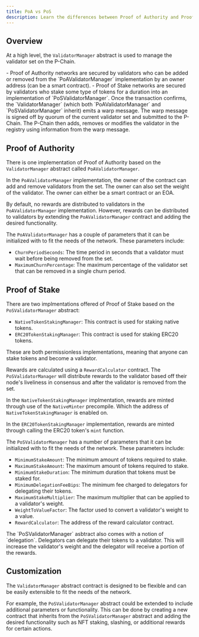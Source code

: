 ```yaml
---
title: PoA vs PoS
description: Learn the differences between Proof of Authority and Proof of Stake Validator Manager contracts.
---
```


## Overview

At a high level, the `ValidatorManager` abstract is used to manage the validator set on the P-Chain.

<Steps>
<Step>
- Proof of Authority networks are secured by validators who can be added or removed from the `PoAValidatorManager` implementation by an owner address (can be a smart contract).
- Proof of Stake networks are secured by validators who stake some type of tokens for a duration into an implementation of `PoSValidatorManager`.
</Step>
<Step>
Once the transaction confirms, the `ValidatorManager` (which both `PoAValidatorManager` and `PoSValidatorManager` inherit) emits a warp message.
</Step>
<Step>
The warp message is signed off by quorum of the current validator set and submitted to the P-Chain.
</Step>
<Step>
The P-Chain then adds, removes or modifies the validator in the registry using information from the warp message. 
</Step>
</Steps>


## Proof of Authority

There is one implementation of Proof of Authority based on the `ValidatorManager` abstract called `PoAValidatorManager`.

In the `PoAValidatorManager` implementation, the owner of the contract can add and remove validators from the set. The owner can also set the weight of the validator.
The owner can either be a smart contract or an EOA.

By default, no rewards are distributed to validators in the `PoAValidatorManager` implementation. However, rewards can be distributed to validators by extending the `PoAValidatorManager` contract and adding the desired functionality.   

The `PoAValidatorManager` has a couple of parameters that it can be initialized with to fit the needs of the network. These parameters include:
- `ChurnPeriodSeconds`: The time period in seconds that a validator must wait before being removed from the set.
- `MaximumChurnPercentage`: The maximum percentage of the validator set that can be removed in a single churn period.

## Proof of Stake

There are two implmentations offered of Proof of Stake based on the `PoSValidatorManager` abstract:

- `NativeTokenStakingManager`: This contract is used for staking native tokens.
- `ERC20TokenStakingManager`: This contract is used for staking ERC20 tokens.

These are both permissionless implementations, meaning that anyone can stake tokens and become a validator. 

Rewards are calculated using a `RewardCalculator` contract. The `PoSValidatorManager` will distribute rewards to the validator based off their node's liveliness in consensus and after the validator is removed from the set.

In the `NativeTokenStakingManager` implmentation, rewards are minted through use of the `NativeMinter` precompile. Which the address of `NativeTokenStakingManager` is enabled on.

In the `ERC20TokenStakingManager` implementation, rewards are minted through calling the ERC20 token's `mint` function.



The `PoSValidatorManager` has a number of parameters that it can be initialized with to fit the needs of the network. These parameters include:

- `MinimumStakeAmount`: The minimum amount of tokens required to stake.
- `MaximumStakeAmount`: The maximum amount of tokens required to stake.
- `MinimumStakeDuration`: The minimum duration that tokens must be staked for.
- `MinimumDelegationFeeBips`: The minimum fee charged to delegators for delegating their tokens.
- `MaximumStakeMultiplier`: The maximum multiplier that can be applied to a validator's weight.
- `WeightToValueFactor`: The factor used to convert a validator's weight to a value.
- `RewardCalculator`: The address of the reward calculator contract.

<Callout>
The `PoSValidatorManager` asbtract also comes with a notion of `delegation`. Delegators can delegate their tokens to a validator. This will increase the validator's weight and the delegator will receive a portion of the rewards.
</Callout>


## Customization

The `ValidatorManager` abstract contract is designed to be flexible and can be easily extensible to fit the needs of the network.

For example, the `PoSValidatorManager` abstract could be extended to include additional parameters or functionality. This can be done by creating a new contract that inherits from the `PoSValidatorManager` abstract and adding the desired functionality such as NFT staking, slashing, or additional rewards for certain actions.





